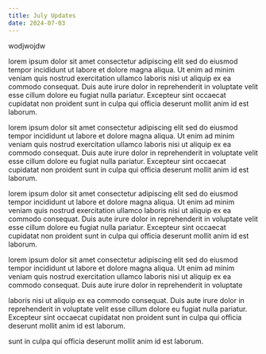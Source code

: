 ```yaml
---
title: July Updates
date: 2024-07-03
---
```


<p>wodjwojdw</p>

lorem ipsum dolor sit amet consectetur adipiscing elit sed do eiusmod tempor incididunt ut 
labore et dolore magna aliqua. Ut enim ad minim veniam quis nostrud exercitation ullamco 
laboris nisi ut aliquip ex ea commodo consequat. Duis aute irure dolor in reprehenderit in voluptate 
velit esse cillum dolore eu fugiat nulla pariatur. Excepteur sint occaecat cupidatat non proident 
sunt in culpa qui officia deserunt mollit anim id est laborum.

lorem ipsum dolor sit amet consectetur adipiscing elit sed do eiusmod tempor incididunt ut 
labore et dolore magna aliqua. Ut enim ad minim veniam quis nostrud exercitation ullamco 
laboris nisi ut aliquip ex ea commodo consequat. Duis aute irure dolor in reprehenderit in voluptate 
velit esse cillum dolore eu fugiat nulla pariatur. Excepteur sint occaecat cupidatat non proident 
sunt in culpa qui officia deserunt mollit anim id est laborum.

lorem ipsum dolor sit amet consectetur adipiscing elit sed do eiusmod tempor incididunt ut 
labore et dolore magna aliqua. Ut enim ad minim veniam quis nostrud exercitation ullamco 
laboris nisi ut aliquip ex ea commodo consequat. Duis aute irure dolor in reprehenderit in voluptate 
velit esse cillum dolore eu fugiat nulla pariatur. Excepteur sint occaecat cupidatat non proident 
sunt in culpa qui officia deserunt mollit anim id est laborum.

lorem ipsum dolor sit amet consectetur adipiscing elit sed do eiusmod tempor incididunt ut 
labore et dolore magna aliqua. Ut enim ad minim veniam quis nostrud exercitation ullamco 
laboris nisi ut aliquip ex ea commodo consequat. Duis aute irure dolor in reprehenderit in voluptate 

laboris nisi ut aliquip ex ea commodo consequat. Duis aute irure dolor in reprehenderit in voluptate 
velit esse cillum dolore eu fugiat nulla pariatur. Excepteur sint occaecat cupidatat non proident 
sunt in culpa qui officia deserunt mollit anim id est laborum.

sunt in culpa qui officia deserunt mollit anim id est laborum.
